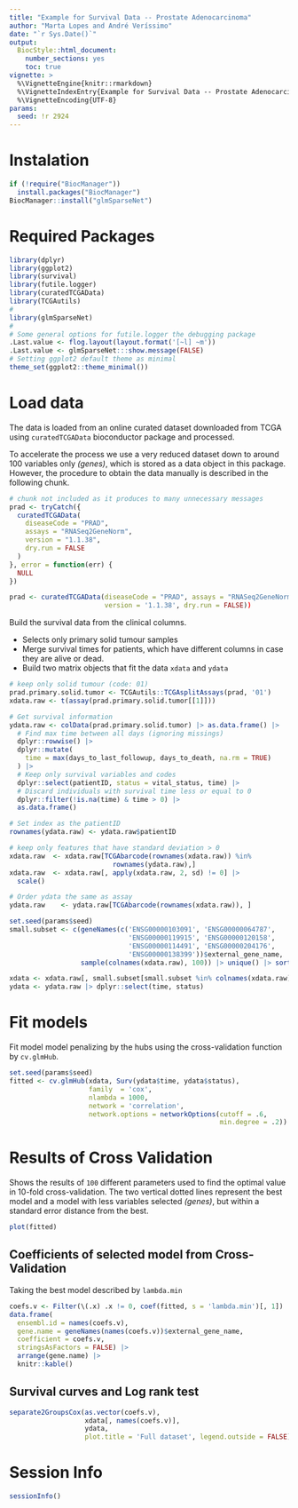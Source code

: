 ```yaml
---
title: "Example for Survival Data -- Prostate Adenocarcinoma"
author: "Marta Lopes and André Veríssimo"
date: "`r Sys.Date()`"
output: 
  BiocStyle::html_document:
    number_sections: yes
    toc: true
vignette: >
  %\VignetteEngine{knitr::rmarkdown}
  %\VignetteIndexEntry{Example for Survival Data -- Prostate Adenocarcinoma}
  %\VignetteEncoding{UTF-8}
params:
  seed: !r 2924
--- 
```


# Instalation

```r
if (!require("BiocManager"))
  install.packages("BiocManager")
BiocManager::install("glmSparseNet")
```

# Required Packages

```r
library(dplyr)
library(ggplot2)
library(survival)
library(futile.logger)
library(curatedTCGAData)
library(TCGAutils)
#
library(glmSparseNet)
#
# Some general options for futile.logger the debugging package
.Last.value <- flog.layout(layout.format('[~l] ~m'))
.Last.value <- glmSparseNet:::show.message(FALSE)
# Setting ggplot2 default theme as minimal
theme_set(ggplot2::theme_minimal())
```

# Load data

The data is loaded from an online curated dataset downloaded from TCGA using 
`curatedTCGAData` bioconductor package and processed.

To accelerate the process we use a very reduced dataset down to around 100 
variables only *(genes)*, which is stored as a data object in this package. 
However, the procedure to obtain the data manually is described in the 
following chunk.

```r
# chunk not included as it produces to many unnecessary messages
prad <- tryCatch({
  curatedTCGAData(
    diseaseCode = "PRAD",
    assays = "RNASeq2GeneNorm", 
    version = "1.1.38",
    dry.run = FALSE
  )
}, error = function(err) {
  NULL
})
```

```r
prad <- curatedTCGAData(diseaseCode = "PRAD", assays = "RNASeq2GeneNorm",
                        version = '1.1.38', dry.run = FALSE))
```

Build the survival data from the clinical columns.

* Selects only primary solid tumour samples
* Merge survival times for patients, which have different columns in case they 
are alive or dead.
* Build two matrix objects that fit the data `xdata` and `ydata`

```r
# keep only solid tumour (code: 01)
prad.primary.solid.tumor <- TCGAutils::TCGAsplitAssays(prad, '01')
xdata.raw <- t(assay(prad.primary.solid.tumor[[1]]))

# Get survival information
ydata.raw <- colData(prad.primary.solid.tumor) |> as.data.frame() |> 
  # Find max time between all days (ignoring missings)
  dplyr::rowwise() |> 
  dplyr::mutate(
    time = max(days_to_last_followup, days_to_death, na.rm = TRUE)
  ) |> 
  # Keep only survival variables and codes
  dplyr::select(patientID, status = vital_status, time) |> 
  # Discard individuals with survival time less or equal to 0
  dplyr::filter(!is.na(time) & time > 0) |> 
  as.data.frame()

# Set index as the patientID
rownames(ydata.raw) <- ydata.raw$patientID

# keep only features that have standard deviation > 0
xdata.raw  <- xdata.raw[TCGAbarcode(rownames(xdata.raw)) %in% 
                          rownames(ydata.raw),]
xdata.raw  <- xdata.raw[, apply(xdata.raw, 2, sd) != 0] |> 
  scale()

# Order ydata the same as assay
ydata.raw    <- ydata.raw[TCGAbarcode(rownames(xdata.raw)), ]

set.seed(params$seed)
small.subset <- c(geneNames(c('ENSG00000103091', 'ENSG00000064787', 
                              'ENSG00000119915', 'ENSG00000120158', 
                              'ENSG00000114491', 'ENSG00000204176', 
                              'ENSG00000138399'))$external_gene_name, 
                  sample(colnames(xdata.raw), 100)) |> unique() |> sort()

xdata <- xdata.raw[, small.subset[small.subset %in% colnames(xdata.raw)]]
ydata <- ydata.raw |> dplyr::select(time, status)
```

# Fit models

Fit model model penalizing by the hubs using the cross-validation function by 
`cv.glmHub`.

```r
set.seed(params$seed)
fitted <- cv.glmHub(xdata, Surv(ydata$time, ydata$status),
                    family  = 'cox',
                    nlambda = 1000,
                    network = 'correlation', 
                    network.options = networkOptions(cutoff = .6, 
                                                     min.degree = .2))
```

# Results of Cross Validation

Shows the results of `100` different parameters used to find the optimal value
in 10-fold cross-validation. The two vertical dotted lines represent the best
model and a model with less variables selected *(genes)*, but within a standard 
error distance from the best.

```r
plot(fitted)
```

## Coefficients of selected model from Cross-Validation

Taking the best model described by `lambda.min`

```r
coefs.v <- Filter(\(.x) .x != 0, coef(fitted, s = 'lambda.min')[, 1])
data.frame(
  ensembl.id = names(coefs.v), 
  gene.name = geneNames(names(coefs.v))$external_gene_name, 
  coefficient = coefs.v,
  stringsAsFactors = FALSE) |>
  arrange(gene.name) |>
  knitr::kable()
```

## Survival curves and Log rank test

```r
separate2GroupsCox(as.vector(coefs.v), 
                   xdata[, names(coefs.v)], 
                   ydata, 
                   plot.title = 'Full dataset', legend.outside = FALSE)
```

# Session Info

```r
sessionInfo()
```
